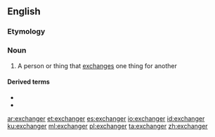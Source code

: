 ==English==

===Etymology===
{{suffix|exchange|er|lang=en}}

===Noun===
{{en-noun}}

# A person or thing that [[exchange]]s one thing for another

====Derived terms====
* {{l|en|heat exchanger}}
* {{l|en|nonexchanger}}

[[ar:exchanger]]
[[et:exchanger]]
[[es:exchanger]]
[[io:exchanger]]
[[id:exchanger]]
[[ku:exchanger]]
[[ml:exchanger]]
[[pl:exchanger]]
[[ta:exchanger]]
[[zh:exchanger]]
